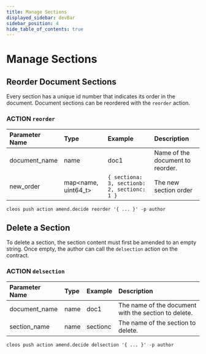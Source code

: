 ```yaml
---
title: Manage Sections
displayed_sidebar: devBar
sidebar_position: 4
hide_table_of_contents: true
---
```


# Manage Sections

## Reorder Document Sections

Every section has a unique id number that indicates its order in the document. Document sections can be reordered with the `reorder` action.

### ACTION `reorder`

| Parameter Name | Type | Example | Description |
| :--- | :--- | :--- | :--- |
| document_name | name | doc1 | Name of the document to reorder. |
| new_order | map&lt;name, uint64_t&gt; | `{ sectiona: 3, sectionb: 2, sectionc: 1 }` | The new section order |

```text
cleos push action amend.decide reorder '{ ... }' -p author
```

## Delete a Section

To delete a section, the section content must first be amended to an empty string. Once empty, the author can call the `delsection` action on the contract.

### ACTION `delsection`

| Parameter Name | Type | Example | Description |
| :--- | :--- | :--- | :--- |
| document\_name | name | doc1 | The name of the document with the section to delete. |
| section\_name | name | sectionc | The name of the section to delete. |

```text
cleos push action amend.decide delsection '{ ... }' -p author
```
